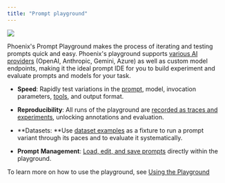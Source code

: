 ```yaml
---
title: "Prompt playground"
---
```


<Frame caption="">
  <img src="https://storage.googleapis.com/arize-phoenix-assets/assets/images/playground_overview.gif" />
</Frame>

Phoenix's Prompt Playground makes the process of iterating and testing prompts quick and easy. Phoenix's playground supports [various AI providers](/phoenix/prompt-engineering/how-to-prompts/configure-ai-providers) (OpenAI, Anthropic, Gemini, Azure) as well as custom model endpoints, making it the ideal prompt IDE for you to build experiment and evaluate prompts and models for your task.

* **Speed**: Rapidly test variations in the [prompt](/phoenix/learn/prompt-engineering/prompts-concepts#prompt), model, invocation parameters, [tools](/phoenix/learn/prompt-engineering/prompts-concepts#tools), and output format.

* **Reproducibility**: All runs of the playground are [recorded as traces and experiments](/phoenix/prompt-engineering/how-to-prompts/using-the-playground#playground-traces), unlocking annotations and evaluation.

* **Datasets: **Use [dataset examples](/phoenix/prompt-engineering/how-to-prompts/test-a-prompt) as a fixture to run a prompt variant through its paces and to evaluate it systematically.

* **Prompt** **Management**: [Load, edit, and save prompts](/phoenix/prompt-engineering/overview-prompts/prompt-management) directly within the playground.

To learn more on how to use the playground, see [Using the Playground](/phoenix/prompt-engineering/how-to-prompts/using-the-playground)


